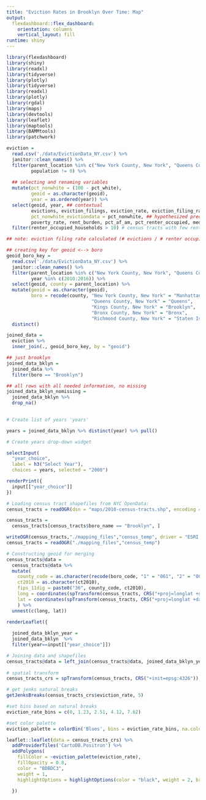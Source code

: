 ```yaml
---
title: "Eviction Rates in Brooklyn Over Time: Map"
output: 
  flexdashboard::flex_dashboard:
    orientation: columns
    vertical_layout: fill
runtime: shiny
---
```


```r
library(flexdashboard)
library(shiny)
library(readxl)
library(tidyverse)
library(plotly)
library(tidyverse)
library(readxl)
library(plotly)
library(rgdal)
library(maps)
library(devtools)
library(leaflet)
library(maptools)
library(BAMMtools)
library(patchwork)
```


```r

eviction = 
  read.csv('./data/EvictionData_NY.csv') %>% 
  janitor::clean_names() %>% 
  filter(parent_location %in% c("New York County, New York", "Queens County, New York", "Kings County, New York", "Bronx County, New York", "Richmond County, New York"),
         population != 0) %>% 
  
  ## selecting and renaming variables
  mutate(pct_nonwhite = (100 - pct_white),
         geoid = as.character(geoid),
         year = as.ordered(year)) %>% 
  select(geoid, year, ## contextual
         evictions, eviction_filings, eviction_rate, eviction_filing_rate, renter_occupied_households, ## outcomes
         pct_nonwhite_evictiondata = pct_nonwhite, ## hypothesized predictors
         poverty_rate, rent_burden, pct_af_am, pct_renter_occupied, median_gross_rent, median_household_income, median_property_value) %>% ## other predictors
  filter(renter_occupied_households > 10) # census tracts with few renter households were creating eviction rates of 150, 200, etc.

## note: eviction filing rate calculated (# evictions / # renter occupied households)


```


```r
## creating key for geoid <--> boro
geoid_boro_key = 
  read.csv('./data/EvictionData_NY.csv') %>% 
  janitor::clean_names() %>% 
  filter(parent_location %in% c("New York County, New York", "Queens County, New York", "Kings County, New York", "Bronx County, New York", "Richmond County, New York"),
         year %in% c(2010:2016)) %>% 
  select(geoid, county = parent_location) %>% 
  mutate(geoid = as.character(geoid),
         boro = recode(county, "New York County, New York" = "Manhattan", 
                               "Queens County, New York" = "Queens", 
                               "Kings County, New York" = "Brooklyn", 
                               "Bronx County, New York" = "Bronx", 
                               "Richmond County, New York" = "Staten Island")) %>% 
  distinct()
```


```r
joined_data = 
  eviction %>% 
  inner_join(., geoid_boro_key, by = "geoid") 

## just brooklyn
joined_data_bklyn =
  joined_data %>% 
  filter(boro == "Brooklyn")

## all rows with all needed information, no missing
joined_data_bklyn_nomissing =
  joined_data_bklyn %>% 
  drop_na()
 
```



```r

# Create list of years 'years'

years = joined_data_bklyn %>% distinct(year) %>% pull()

# Create years drop-down widget

selectInput(
  "year_choice", 
  label = h3("Select Year"),
  choices = years, selected = "2000")
```


```r
renderPrint({ 
  input[["year_choice"]]
})
```



```r


# Loading census tract shapefiles from NYC OpenData:
census_tracts = readOGR(dsn = "maps/2010-census-tracts.shp", encoding = "UTF-8") 

census_tracts = 
  census_tracts[census_tracts$boro_name == "Brooklyn", ]

writeOGR(census_tracts,"./mapping_files","census_temp", driver = "ESRI Shapefile", overwrite_layer = TRUE)
census_tracts = readOGR("./mapping_files","census_temp")

# Constructing geoid for merging
census_tracts@data = 
  census_tracts@data %>% 
  mutate(
    county_code = as.character(recode(boro_code, "1" = "061", "2" = "005", "3" = "047", "4" = "081", "5" = "085")),
    ct2010 = as.character(ct2010),
    fips_11dig = paste0("36", county_code, ct2010),
    long = coordinates(spTransform(census_tracts, CRS("+proj=longlat +datum=WGS84")))[,1],
    lat = coordinates(spTransform(census_tracts, CRS("+proj=longlat +datum=WGS84")))[,2]
    ) %>%
  unnest(c(long, lat))


```



```r

renderLeaflet({
  
  joined_data_bklyn_year = 
  joined_data_bklyn  %>%
  filter(year==input[["year_choice"]])

# Joining data and shapefiles
census_tracts@data = left_join(census_tracts@data, joined_data_bklyn_year, by = c("fips_11dig" = "geoid"))
  
# spatial transform
census_tracts_crs = spTransform(census_tracts, CRS("+init=epsg:4326"))

# get jenks natural breaks
getJenksBreaks(census_tracts_crs$eviction_rate, 5)

#set bins based on natural breaks
eviction_rate_bins = c(0, 1.23, 2.51, 4.12, 7.62)

#set color palette
eviction_palette = colorBin('Blues', bins = eviction_rate_bins, na.color = '#d9d9d9')

leaflet::leaflet(data = census_tracts_crs) %>% 
  addProviderTiles('CartoDB.Positron') %>% 
  addPolygons(
    fillColor = ~eviction_palette(eviction_rate),
    fillOpacity = 0.8,
    color = "BDBDC3",
    weight = 1,
    highlightOptions = highlightOptions(color = "black", weight = 2, bringToFront = TRUE)) 

  })
```



